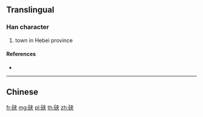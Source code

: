 {{character info/new}}
{{also|硤}}
==Translingual==

===Han character===
{{Han char|rn=112|rad=石|as=06|sn=11|four=|canj=MRKT}}

# <arch> town in Hebei province

====References====
* {{Han ref|kx=0830.131|hdz=42428.110|uh=7856|ud=30806}}

----

==Chinese==
{{zh-see|硤}}
[[fr:硖]]
[[mg:硖]]
[[pl:硖]]
[[th:硖]]
[[zh:硖]]